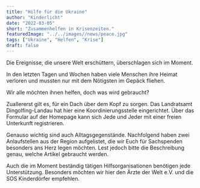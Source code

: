 ```yaml
---
title: "Hilfe für die Ukraine"
author: "Kinderlicht"
date: "2022-03-05"
short: "Zusammenhelfen in Krisenzeiten."
featuredImage: "../../images//news/peace.jpg"
tags: ["Ukraine", "Helfen", "Krise"]
draft: false
---
```

Die Ereignisse, die unsere Welt erschüttern, überschlagen sich im Moment.

In den letzten Tagen und Wochen haben viele Menschen ihre Heimat verloren und mussten nur mit dem Nötigsten im Gepäck fliehen.

Wir alle möchten ihnen helfen, doch was wird gebraucht?

Zuallererst gilt es, für ein Dach über dem Kopf zu sorgen. Das Landratsamt Dingolfing-Landau hat hier eine Koordinierungsstelle eingerichtet. Über das Formular auf der Homepage kann sich Jede und Jeder mit einer freien Unterkunft registrieren.

Genauso wichtig sind auch Alltagsgegenstände. Nachfolgend haben zwei Anlaufstellen aus der Region aufgelistet, die wir Euch für Sachspenden besonders ans Herz legen möchten. Lest jedoch bitte die Beschreibung genau, welche Artikel gebraucht werden.

Auch die im Moment beständig tätigen Hilfsorganisationen benötigen jede Unterstützung. Besonders möchten wir hier den Ärzte der Welt e.V. und die SOS Kinderdörfer empfehlen.
